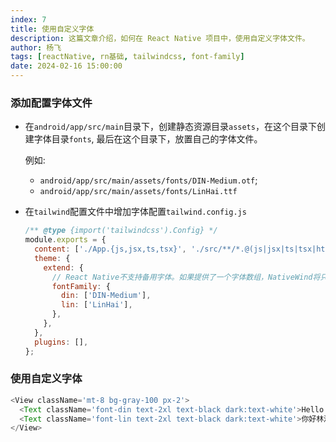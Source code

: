 ```yaml
---
index: 7
title: 使用自定义字体
description: 这篇文章介绍，如何在 React Native 项目中，使用自定义字体文件。
author: 杨飞
tags: [reactNative, rn基础, tailwindcss, font-family]
date: 2024-02-16 15:00:00
---
```


### 添加配置字体文件

- 在`android/app/src/main`目录下，创建静态资源目录`assets`，在这个目录下创建字体目录`fonts`, 最后在这个目录下，放置自己的字体文件。

  例如:
  - `android/app/src/main/assets/fonts/DIN-Medium.otf`;
  - `android/app/src/main/assets/fonts/LinHai.ttf`

- 在`tailwind`配置文件中增加字体配置`tailwind.config.js`

  ```javascript
  /** @type {import('tailwindcss').Config} */
  module.exports = {
    content: ['./App.{js,jsx,ts,tsx}', './src/**/*.@(js|jsx|ts|tsx|html)'],
    theme: {
      extend: {
        // React Native不支持备用字体。如果提供了一个字体数组，NativeWind将只使用第一个字体
        fontFamily: {
          din: ['DIN-Medium'],
          lin: ['LinHai'],
        },
      },
    },
    plugins: [],
  };
  ```

### 使用自定义字体

```javascript
<View className='mt-8 bg-gray-100 px-2'>
  <Text className='font-din text-2xl text-black dark:text-white'>Hello Din</Text>
  <Text className='font-lin text-2xl text-black dark:text-white'>你好林海</Text>
</View>
```
